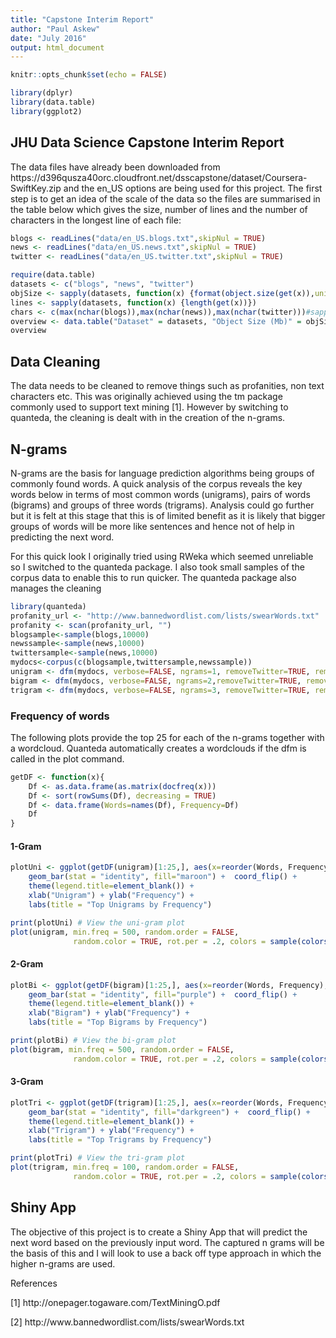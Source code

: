---
title: "Capstone Interim Report"
author: "Paul Askew"
date: "July 2016"
output: html_document
---

```{r setup, include=FALSE}
knitr::opts_chunk$set(echo = FALSE)

library(dplyr)
library(data.table)
library(ggplot2)

```

## JHU Data Science Capstone Interim Report

The data files have already been downloaded from https://d396qusza40orc.cloudfront.net/dsscapstone/dataset/Coursera-SwiftKey.zip and the en_US options are being used for this project. The first step is to get an idea of the scale of the data so the files are summarised in the table below which gives the size, number of lines and the number of characters in the longest line of each file:

```{r file summary,echo=FALSE, warning=FALSE}

blogs <- readLines("data/en_US.blogs.txt",skipNul = TRUE)
news <- readLines("data/en_US.news.txt",skipNul = TRUE)
twitter <- readLines("data/en_US.twitter.txt",skipNul = TRUE)

require(data.table)
datasets <- c("blogs", "news", "twitter")
objSize <- sapply(datasets, function(x) {format(object.size(get(x)),units="Mb")})
lines <- sapply(datasets, function(x) {length(get(x))})
chars <- c(max(nchar(blogs)),max(nchar(news)),max(nchar(twitter)))#sapply did not work correctly for this
overview <- data.table("Dataset" = datasets, "Object Size (Mb)" = objSize, "Lines" = lines,"Longest Line"=chars)
overview

```
## Data Cleaning

The data needs to be cleaned to remove things such as profanities, non text characters etc.  This was originally achieved using the tm package commonly used to support text mining [1].  However by switching to quanteda, the cleaning is dealt with in the creation of the n-grams.


## N-grams

N-grams are the basis for language prediction algorithms being groups of commonly found words. A quick analysis of the corpus reveals the key words below in terms of most common words (unigrams), pairs of words (bigrams) and groups of three words (trigrams). Analysis could go further but it is felt at this stage that this is of limited benefit as it is likely that bigger groups of words will be more like sentences and hence not of help in predicting the next word.

For this quick look I originally tried using RWeka which seemed unreliable so I switched to the quanteda package.  I also took small samples of the corpus data to enable this to run quicker.
The quanteda package also manages the cleaning
```{r new ngram code, message=FALSE, warning=FALSE}
library(quanteda)
profanity_url <- "http://www.bannedwordlist.com/lists/swearWords.txt"
profanity <- scan(profanity_url, "")
blogsample<-sample(blogs,10000)
newssample<-sample(news,10000)
twittersample<-sample(news,10000)
mydocs<-corpus(c(blogsample,twittersample,newssample))
unigram <- dfm(mydocs, verbose=FALSE, ngrams=1, removeTwitter=TRUE, removePunct=TRUE,ignoredFeatures=c(profanity, stopwords("english")), concatenator=" ")
bigram <- dfm(mydocs, verbose=FALSE, ngrams=2,removeTwitter=TRUE, removePunct=TRUE,ignoredFeatures=profanity, concatenator=" ") 
trigram <- dfm(mydocs, verbose=FALSE, ngrams=3, removeTwitter=TRUE, removePunct=TRUE, ignoredFeatures=profanity, concatenator=" ")
```


### Frequency of words
The following plots provide the top 25 for each of the n-grams together with a wordcloud.  Quanteda automatically creates a wordclouds if the dfm is called in the plot command.
```{r function defintiion, cache=TRUE}
getDF <- function(x){
    Df <- as.data.frame(as.matrix(docfreq(x)))
    Df <- sort(rowSums(Df), decreasing = TRUE)
    Df <- data.frame(Words=names(Df), Frequency=Df)
    Df
}
```

#### 1-Gram
```{r 1-grams, message=FALSE, warning=FALSE, cache=TRUE}
plotUni <- ggplot(getDF(unigram)[1:25,], aes(x=reorder(Words, Frequency), y=Frequency)) +
    geom_bar(stat = "identity", fill="maroon") +  coord_flip() +
    theme(legend.title=element_blank()) +
    xlab("Unigram") + ylab("Frequency") +
    labs(title = "Top Unigrams by Frequency")

print(plotUni) # View the uni-gram plot
plot(unigram, min.freq = 500, random.order = FALSE, 
              random.color = TRUE, rot.per = .2, colors = sample(colors()[2:128], 10))
```

#### 2-Gram
```{r b1grams, message=FALSE, warning=FALSE, cache=TRUE}
plotBi <- ggplot(getDF(bigram)[1:25,], aes(x=reorder(Words, Frequency), y=Frequency)) +
    geom_bar(stat = "identity", fill="purple") +  coord_flip() +
    theme(legend.title=element_blank()) +
    xlab("Bigram") + ylab("Frequency") +
    labs(title = "Top Bigrams by Frequency")

print(plotBi) # View the bi-gram plot
plot(bigram, min.freq = 500, random.order = FALSE, 
              random.color = TRUE, rot.per = .2, colors = sample(colors()[2:128], 10))
```

#### 3-Gram
```{r trigrams, message=FALSE, warning=FALSE, cache=TRUE}
plotTri <- ggplot(getDF(trigram)[1:25,], aes(x=reorder(Words, Frequency), y=Frequency)) +
    geom_bar(stat = "identity", fill="darkgreen") +  coord_flip() +
    theme(legend.title=element_blank()) +
    xlab("Trigram") + ylab("Frequency") +
    labs(title = "Top Trigrams by Frequency")

print(plotTri) # View the tri-gram plot
plot(trigram, min.freq = 100, random.order = FALSE, 
              random.color = TRUE, rot.per = .2, colors = sample(colors()[2:128], 10))
```


## Shiny App

The objective of this project is to create a Shiny App that will predict the next word based on the previously input word.  The captured n grams will be the basis of this and I will look to use a back off type approach in which the higher n-grams are used.

References

[1] http://onepager.togaware.com/TextMiningO.pdf

[2] http://www.bannedwordlist.com/lists/swearWords.txt
